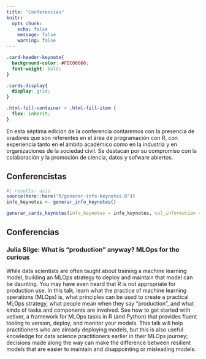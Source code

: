 ```yaml
---
title: "Conferencias"
knitr:
  opts_chunk: 
    echo: false
    message: false
    warning: false
---
```



```css
.card-header-keynote{
  background-color: #FDC08666;
  font-weight: bold;
}

.cards-display{
  display: grid;
}

.html-fill-container > .html-fill-item {
  flex: inherit;
}
```

En esta séptima edición de la conferencia contaremos con la presencia de oradores que son referentes en el área de programación con R, con experiencia tanto en el ámbito académico como en la industria y en organizaciones de la sociedad civil. Se destacan por su compromiso con la colaboración y la promoción de ciencia, datos y sofware abiertos. 


## Conferencistas

```r
#| results: asis
source(here::here("R/generar-info-keynotes.R"))
info_keynotes <- generar_info_keynotes()

generar_cards_keynotes(info_keynotes = info_keynotes, col_information = "info_es")

```

## Conferencias

### Julia Silge: What is “production” anyway? MLOps for the curious

While data scientists are often taught about training a machine learning model, building an MLOps strategy to deploy and maintain that model can be daunting. You may have even heard that R is not appropriate for production use. In this talk, learn what the practice of machine learning operations (MLOps) is, what principles can be used to create a practical MLOps strategy, what people mean when they say "production", and what kinds of tasks and components are involved. See how to get started with vetiver, a framework for MLOps tasks in R (and Python) that provides fluent tooling to version, deploy, and monitor your models. This talk will help practitioners who are already deploying models, but this is also useful knowledge for data science practitioners earlier in their MLOps journey; decisions made along the way can make the difference between resilient models that are easier to maintain and disappointing or misleading models.

<!-- font awesome -->

```{=html}
<script src="https://kit.fontawesome.com/1f72d6921a.js" crossorigin="anonymous"></script>
```
<!-- font awesome -->